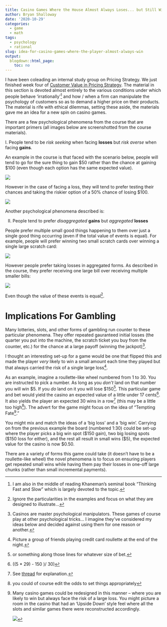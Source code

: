 ```yaml
---
title: Casino Games Where the House Almost Always Loses... but Still Wins
author: Bryan Shalloway
date: '2020-10-29'
categories:
  - game
  - math
tags:
  - psychology
  - rational
slug: idea-for-casino-games-where-the-player-almost-always-win
output:
  blogdown::html_page:
    toc: no
---
```


I have been coleading an internal study group on Pricing Strategy. We just finished week four of [Customer Value in Pricing Strategy](https://www.coursera.org/learn/uva-darden-bcg-pricing-strategy-customer-value/home/week/4). The material in this section is devoted almost entirely to the various conditions under which people behave 'irrationally'^[I am also in the middle of reading Khaneman's seminal book "Thinking Fast and Slow" which is largely devoted to the topic.] and how / when a firm can manipulate the psychology of customers so as to demand a higher price on their products. The material is rife with ethical dilemmas, setting these aside, the materials gave me an idea for a new spin on casino games.

There are a few psychological phenomena from the course that are important primers (all images below are screenshotted from the course materials).

I. People tend to be *risk seeking* when facing **losses** but *risk averse* when facing **gains**. 

An example in the course is that faced with the scenario below, people will tend to go for the sure thing to gain $50 rather than the chance at gaining \$100 (even though each option has the same expected value).

![](/post/2020-10-29-idea-for-casino-games-where-the-player-almost-always-win_files/gain-example.PNG)

However in the case of facing a loss, they will tend to prefer testing their chances and taking the riskier option of a 50% chance of losing $100.

![](/post/2020-10-29-idea-for-casino-games-where-the-player-almost-always-win_files/loss-example.PNG)

Another psychological phenomena described is:

II. People tend to prefer *disaggregated* **gains** but *aggregated* **losses**

People prefer multiple small good things happening to them over just a single good thing occurring (even if the total value of events is equal). For example, people will prefer winning two small scratch cards over winning a single large scratch card:

![](/post/2020-10-29-idea-for-casino-games-where-the-player-almost-always-win_files/aggregated-gains.PNG)

However people prefer taking losses in aggregated forms. As described in the course, they prefer receiving one large bill over receiving multiple smaller bills:

![](/post/2020-10-29-idea-for-casino-games-where-the-player-almost-always-win_files/aggregated-loss.PNG)

Even though the value of these events is equal^[Ignore the particularities in the examples and focus on what they are designed to illustrate...].

# Implications For Gambling

Many lotteries, slots, and other forms of gambling run counter to these particular phenomena. They offer repeated gauranteed initial losses (the quarter you put into the machine, the scratch ticket you buy from the counter, etc.) for the chance at a large payoff (winning the jackpot)^[Casinos are master psychological manipulators. These games of course play at other psychological tricks... I imagine they've considered my ideas below and decided against using them for one reason or another.]. 

I thought an interesting set-up for a game would be one that flipped this and made the player *very* likely to win a small amount each time they played but that always carried the risk of a single large loss^[Picture a group of friends playing credit card roullette at the end of the night.].

As an example, imagine a roullette-like wheel numbered from 1 to 30. You are instructed to pick a number. As long as you *don't* land on that number you will win \$5. If you *do* land on it you will lose \$150^[or something along those lines for whatever size of bet.]. This particular game and bet would yield the casino an expected value of a little under 17 cents^[((5 * 29) - 150 )/ 30)]. It also yields the player an expected 30 wins in a row^[See [thread](https://math.stackexchange.com/questions/1119872/on-average-how-many-times-must-i-roll-a-dice-until-i-get-a-6#:~:text=About%2014%20times%20it%20will,100%20and%20get%20%E2%89%886.) for explanation.] (this may be a little too high^[you could of course edit the odds to set things appropriately]). The advert for the game might focus on the idea of "Tempting Fate[^1]."

[^1]: Many casino games could be redesigned in this manner -- where you are likely to win but always face the risk of a large loss. You might picture a room in the casino that had an 'Upside Down' style feel where all the slots and similar games there were reconstructed accordingly.
    
    ![](https://www.thesun.co.uk/wp-content/uploads/2017/11/tmp_6e95hn_8581834aa802f9b6_wv_publicity_post_launch_still_10-0000011.jpg)
    
You might mix and match the ideas of a 'big loss' and a 'big win'. Carrying on from the previous example the board (numbered 1:30) could be set-up where the player picks a big win spot (\$150 gain), two big losing spots (\$150 loss for either), and the rest all result in small wins (\$5), the expected value for the casino is now $0.50.

There are a variety of forms this game could take (it doesn't have to be a roullette-like wheel) the novel phenomena is to focus on ensuring players get repeated small wins while having them pay their losses in one-off large chunks (rather than small incremental payments).
